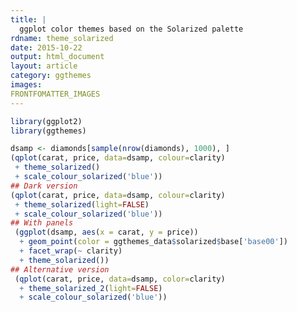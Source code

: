 ```yaml
---
title: |
  ggplot color themes based on the Solarized palette
rdname: theme_solarized
date: 2015-10-22
output: html_document
layout: article
category: ggthemes
images:
FRONTFOMATTER_IMAGES
---
```


```r
library(ggplot2)
library(ggthemes)
```

```r
dsamp <- diamonds[sample(nrow(diamonds), 1000), ]
(qplot(carat, price, data=dsamp, colour=clarity)
 + theme_solarized()
 + scale_colour_solarized('blue'))
## Dark version
(qplot(carat, price, data=dsamp, colour=clarity)
 + theme_solarized(light=FALSE)
 + scale_colour_solarized('blue'))
## With panels
 (ggplot(dsamp, aes(x = carat, y = price))
  + geom_point(color = ggthemes_data$solarized$base['base00'])
  + facet_wrap(~ clarity)
  + theme_solarized())
## Alternative version
 (qplot(carat, price, data=dsamp, color=clarity)
  + theme_solarized_2(light=FALSE)
  + scale_colour_solarized('blue'))



```